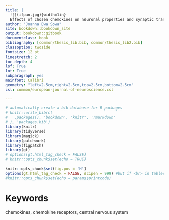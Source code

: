 ```yaml
--- 
title: |
  ![](ifpan.jpg){width=1in}  
  Effects of chosen chemokines on neuronal properties and synaptic transmission in central and basolateral complex of the rat amygdala
author: "Joanna Ewa Sowa"
site: bookdown::bookdown_site
output: bookdown::gitbook
documentclass: book
bibliography: [common/thesis_lib.bib, common/thesis_lib2.bib]
classoption: twoside
fontsize: 12 pt
linestretch: 2
toc-depth: 4
lof: True
lot: True
subparagraph: yes
mainfont: Calibri
geometry: "left=2.5cm,right=2.5cm,top=2.5cm,bottom=2.5cm"
csl: common/european-journal-of-neuroscience.csl

---
```


```r
# automatically create a bib database for R packages
# knitr::write_bib(c(
#   .packages(), 'bookdown', 'knitr', 'rmarkdown'
# ), 'packages.bib')
library(knitr)
library(tidyverse)
library(magick)
library(patchwork)
library(figpatch)
library(gt)
# options(gt.html_tag_check = FALSE)
# knitr::opts_chunk$set(echo = TRUE)

knitr::opts_chunk$set(fig.pos = 'H')
options(gt.html_tag_check = FALSE, scipen = 999) #but if <br> in tables in latex then remove this output
#knitr::opts_chunk$set(echo = params$printcode)
```


# Keywords{- .unlisted .unnumbered}

chemokines, chemokine receptors, central nervous system 
